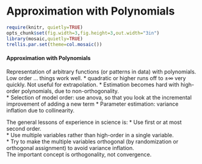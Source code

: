 Approximation with Polynomials
==============================

```r
require(knitr, quietly=TRUE)
opts_chunk$set(fig.width=3,fig.height=3,out.width="3in")
library(mosaic,quietly=TRUE)
trellis.par.set(theme=col.mosaic())
```

#### Approximation with Polynomials
Representation of arbitrary functions (or patterns in data) with polynomials.  Low order ... things work well.
* quadratic or higher runs off to $\pm \infty$ very quickly.  Not useful for extrapolation.
* Estimation becomes hard with high-order polynomials, due to non-orthogonality.  
* Selection of model order: use anova, so that you look at the incremental improvement of adding a new term
* Parameter estimation: variance inflation due to collinearity.

The general lessons of experience in science is: 
* Use first or at most second order.  
* Use multiple variables rather than high-order in a single variable.  
* Try to make the multiple variables orthogonal (by randomization or orthogonal assignment) to avoid variance inflation.  
The important concept is orthogonality, not convergence.



